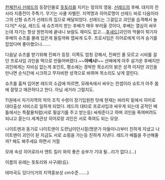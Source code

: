 [[천체전사 선레드]]의 등장인물로 [[돗토리]]를 지키는 정의의 영웅. [[선레드]]의 후배. 대지의 전사라 지중전이 주특기. 무기는 사큥 자벨린. 지역명과 히어로명이 선레드 바로 다음이라 그의 신형 슈츠가 선레드의 집으로 배달되었다. 선레드는 그걸입고 괴인을 습격해서 놀다가[* 사실, 레드도 새 슈츠까지 받는 후배가 매우 부러울 것이다, 후배는 열심히 싸우는데 자기는 항상 원펀치에 끝내니 보람도 재미도 없고....[[후새드]]]괴인의 먹물이 튀기자 후배의 슈츠를 몰래 입은게 들킬까봐 잽싸게 도주. 프로샤임은 히어로에게 이겨 승기를 잡았다며 좋아했으나…….

다음날 슈츠를 받기위해 진짜가 등장. 이쪽도 엄청 강해서, 진짜인 줄 모르고 시비를 걸던 프로샤임 괴인을 떡으로 만들어버렸다.~~'''아베시!'''~~
선배에게 아주 살가운 후배지만 괴인에게는 자비심 없는게 포인트, 평소에는 경박한 목소리의 밝은 성격 이지만 괴인을 만나면 순식간에 시크하고 무자비한 성격으로 바뀌며 목소리도 낮게 깔린다.

슈츠를 훔쳐 입어본 레드의 소감에 따르면, 모래속에서 싸우는 컨셉이라 슈트가 아주 몸에 잘맞고 매끈하다고 한다. 아님 새거라 그럴지도.

11권에서 자기지역의 악의 조직 수령이 장기입원한 탓에 현재는 바라피 밑에서 히어로 대타출상 서비스로 일하게 되었다.
레드의 대타로 프로샤임과 싸우게 되는데 공적인 배틀에서는 특촬물처럼(서로 필살기를 주고 받는등) 싸워준다고 하며 괴인을 죽여버려도 되냐고 묻는다.세계관상 히어로랑 괴인은 서로 죽여도 되는 모양.

나이트맨과 동기로 나이트맨이 도련님이던시절(명문가 아들이니)부터 친하게 지냈고 나이트맨이 괴인이 된 지금도 서로 쇼핑을 가는등 친하게 지낸다. 레드가 배틀을 주선해줄까? 해도 봐주세요 하면서 거절

모래 속성 히어로라서 앤트 킬러 와의 좋은 승부가 기대 될…리가 없다.(…) 

이름의 유래는 돗토리와 사구(砂丘).

{{{#!html
<embed src="http://www.youtube.com/v/rifHi6qEPm4&hl=ko_KR&fs=1" type="application/x-shockwave-flash" allowfullscreen="true" width="425" height="344"></embed></object>
}}}
테마곡도 있다!!(거의 지역홍보성 cm수준…….)


